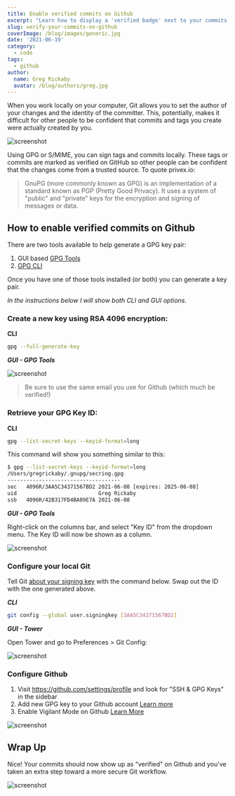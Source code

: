 ```yaml
---
title: Enable verified commits on Github
excerpt: "Learn how to display a 'verified badge' next to your commits on Github."
slug: verify-your-commits-on-github
coverImage: /blog/images/generic.jpg
date: '2021-06-19'
category:
  - code
tags:
  - github
author:
  name: Greg Rickaby
  avatar: /blog/authors/greg.jpg
---
```


When you work locally on your computer, Git allows you to set the author of your changes and the identity of the committer. This, potentially, makes it difficult for other people to be confident that commits and tags you create were actually created by you.

![screenshot](https://dl.dropbox.com/s/tj0srqlijcbgcn0/Screen%20Shot%202021-06-08%20at%2012.32.14.png?dl=0)

Using GPG or S/MIME, you can sign tags and commits locally. These tags or commits are marked as verified on GitHub so other people can be confident that the changes come from a trusted source. To quote privex.io:

> GnuPG (more commonly known as GPG) is an implementation of a standard known as PGP (Pretty Good Privacy). It uses a system of "public" and "private" keys for the encryption and signing of messages or data.

## How to enable verified commits on Github

There are two tools available to help generate a GPG key pair:

1. GUI based [GPG Tools](https://gpgtools.org/)
2. [GPG CLI](https://docs.github.com/en/github/authenticating-to-github/managing-commit-signature-verification/generating-a-new-gpg-key)

Once you have one of those tools installed (or both) you can generate a key pair.

_In the instructions below I will show both CLI and GUI options._

### Create a new key using RSA 4096 encryption:

**CLI**

```bash
gpg --full-generate-key
```

**_GUI - GPG Tools_**

![screenshot](https://dl.dropbox.com/s/mp2wf5vcolmj6so/Screen%20Shot%202021-08-17%20at%202.05.21%20PM.png?dl=0)

> Be sure to use the same email you use for Github (which much be verified!)

### Retrieve your GPG Key ID:

**CLI**

```bash
gpg --list-secret-keys --keyid-format=long
```

This command will show you something similar to this:

```bash
$ gpg --list-secret-keys --keyid-format=long
/Users/gregrickaby/.gnupg/secring.gpg
------------------------------------
sec   4096R/3AA5C34371567BD2 2021-06-08 [expires: 2025-06-08]
uid                          Greg Rickaby
ssb   4096R/42B317FD4BA89E7A 2021-06-08
```

**_GUI - GPG Tools_**

Right-click on the columns bar, and select "Key ID" from the dropdown menu. The Key ID will now be shown as a column.

![screenshot](https://dl.dropbox.com/s/ijf8yqrrzhv3uyz/Screen%20Shot%202021-08-17%20at%202.19.27%20PM.png?dl=0)

### Configure your local Git

Tell Git [about your signing key](https://docs.github.com/en/github/authenticating-to-github/managing-commit-signature-verification/telling-git-about-your-signing-key) with the command below. Swap out the ID with the one generated above.

**_CLI_**

```bash
git config --global user.signingkey [3AA5C34371567BD2]
```

**_GUI - Tower_**

Open Tower and go to Preferences > Git Config:

![screenshot](https://dl.dropbox.com/s/hhxresksa0s2cvu/Screen%20Shot%202021-08-17%20at%202.11.26%20PM.png?dl=0)

### Configure Github

1. Visit <https://github.com/settings/profile> and look for "SSH & GPG Keys" in the sidebar
2. Add new GPG key to your Github account [Learn more](https://docs.github.com/en/github/authenticating-to-github/managing-commit-signature-verification/adding-a-new-gpg-key-to-your-github-account)
3. Enable Vigilant Mode on Github [Learn More](https://docs.github.com/en/github/authenticating-to-github/managing-commit-signature-verification/displaying-verification-statuses-for-all-of-your-commits#enabling-vigilant-mode)

![screenshot](https://dl.dropbox.com/s/6pyukcyp4g1aish/Screen%20Shot%202021-08-10%20at%202.25.45%20PM.png?dl=0)

## Wrap Up

Nice! Your commits should now show up as "verified" on Github and you've taken an extra step toward a more secure Git workflow.

![screenshot](https://dl.dropbox.com/s/zoj4v5asnddhy9g/Screen%20Shot%202021-08-17%20at%202.17.56%20PM.png?dl=0)

